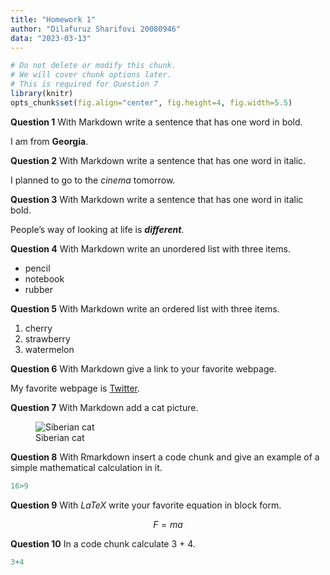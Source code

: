 ```yaml
---
title: "Homework 1"
author: "Dilafuruz Sharifovi 20080946"
data: "2023-03-13"
---
```


```r
# Do not delete or modify this chunk.
# We will cover chunk options later.
# This is required for Question 7
library(knitr)
opts_chunk$set(fig.align="center", fig.height=4, fig.width=5.5)
```

**Question 1** With Markdown write a sentence that has one word in bold.

I am from **Georgia**.

**Question 2** With Markdown write a sentence that has one word in italic.

I planned to go to the _cinema_ tomorrow.

**Question 3** With Markdown write a sentence that has one word in italic bold.

People's way of looking at life is **_different_**.

**Question 4** With Markdown write an unordered list with three items.

* pencil
* notebook
* rubber

**Question 5** With Markdown write an ordered list with three items.

1. cherry
2. strawberry
3. watermelon

**Question 6** With Markdown give a link to your favorite webpage.

My favorite webpage is [Twitter](https://twitter.com/i/flow/login?input_flow_data=%7B%22requested_variant%22%3A%22eyJsYW5nIjoidHIifQ%3D%3D%22%7D).

**Question 7** With Markdown add a cat picture.

![Siberian cat](https://cats.com/wp-content/uploads/2022/04/Siberian-Cat-compressed-768x384.jpg)

**Question 8** With Rmarkdown insert a code chunk and give an example of a simple mathematical calculation in it.

```r
16>9
```




**Question 9** With $LaTeX$ write your favorite equation in block form.

$$
F=ma
$$

**Question 10** In a code chunk calculate 3 + 4.

```r
3+4
```

